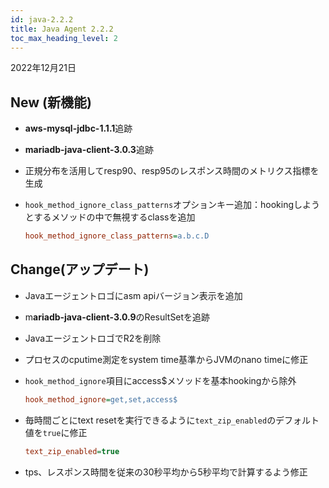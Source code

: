 ```yaml
---
id: java-2.2.2
title: Java Agent 2.2.2
toc_max_heading_level: 2
---
```


2022年12月21日

## <Status>New</Status> (新機能)

-   **aws-mysql-jdbc-1.1.1**追跡

-   **mariadb-java-client-3.0.3**追跡

-   正規分布を活用してresp90、resp95のレスポンス時間のメトリクス指標を生成

-   `hook_method_ignore_class_patterns`オプションキー追加：hookingしようとするメソッドの中で無視するclassを追加
    ```ini title='whatap.conf'
    hook_method_ignore_class_patterns=a.b.c.D
    ```

## <Status>Change</Status>(アップデート)

-   Javaエージェントロゴにasm apiバージョン表示を追加

-   m**ariadb-java-client-3.0.9**のResultSetを追跡

-   JavaエージェントロゴでR2を削除

-   プロセスのcputime測定をsystem time基準からJVMのnano timeに修正

-   `hook_method_ignore`項目にaccess$メソッドを基本hookingから除外

    ```ini title='whatap.conf'
    hook_method_ignore=get,set,access$
    ```

-   毎時間ごとにtext resetを実行できるように`text_zip_enabled`のデフォルト値を`true`に修正
    ```ini title='whatap.conf'
    text_zip_enabled=true
    ```

-   tps、レスポンス時間を従来の30秒平均から5秒平均で計算するよう修正

